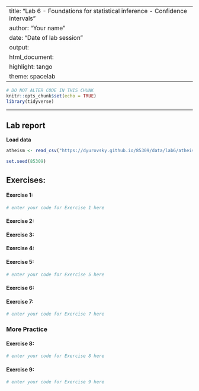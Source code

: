 
---
title: "Lab 6 - Foundations for statistical inference - Confidence intervals"
author: "Your name"
date: "Date of lab session"
output: 
  html_document: 
    highlight: tango
    theme: spacelab
---

```r
# DO NOT ALTER CODE IN THIS CHUNK
knitr::opts_chunk$set(echo = TRUE)
library(tidyverse)
```

* * *

## Lab report

**Load data**
```r
atheism <- read_csv("https://dyurovsky.github.io/85309/data/lab6/atheism.csv")
```

```r
set.seed(85309)
```

## Exercises:

#### Exercise 1: 
```r
# enter your code for Exercise 1 here

```

#### Exercise 2:


#### Exercise 3:


#### Exercise 4:


#### Exercise 5:
```r
# enter your code for Exercise 5 here
```

#### Exercise 6:


#### Exercise 7:

```r
# enter your code for Exercise 7 here
```

### More Practice

#### Exercise 8:


```r
# enter your code for Exercise 8 here
```

#### Exercise 9:

```r
# enter your code for Exercise 9 here
```
